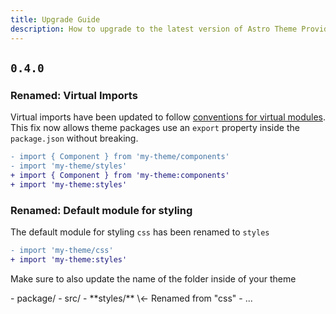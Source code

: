 ```yaml
---
title: Upgrade Guide
description: How to upgrade to the latest version of Astro Theme Provider
---
```


## `0.4.0`

### Renamed: Virtual Imports

Virtual imports have been updated to follow [conventions for virtual modules](https://vitejs.dev/guide/api-plugin.html#virtual-modules-convention). This fix now allows theme packages use an `export` property inside the `package.json` without breaking.

```diff
- import { Component } from 'my-theme/components'
- import 'my-theme/styles'
+ import { Component } from 'my-theme:components'
+ import 'my-theme:styles'
```

### Renamed: Default module for styling

The default module for styling `css` has been renamed to `styles`

```diff
- import 'my-theme/css'
+ import 'my-theme:styles'
```

Make sure to also update the name of the folder inside of your theme

<FileTree>
- package/
	- src/
		- **styles/** \<- Renamed from "css"
			- ...
</FileTree>


